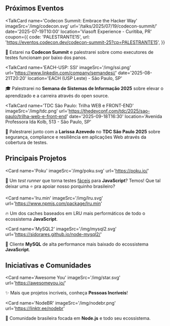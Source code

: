 
## <Pin /> Próximos Eventos

<TalkCard
  name='Codecon Summit: Embrace the Hacker Way'
  imageSrc='/img/codecon.svg'
  url='/talks/2025/07/19/codecon-summit/'
  date='2025-07-19T10:00'
  location='Viasoft Experience - Curitiba, PR'
  coupon={{
    code: 'PALESTRANTE15',
    url: 'https://eventos.codecon.dev/codecon-summit-25?cp=PALESTRANTE15',
  }}
>

🧪 Estarei na **Codecon Summit** e palestrarei sobre como executores de testes funcionam por baixo dos panos.

</TalkCard>

<TalkCard
  name='EACH-USP: SSI'
  imageSrc='/img/ssi.png'
  url='https://www.linkedin.com/company/semandesi/'
  date='2025-08-21T20:20'
  location='EACH (USP Leste) - São Paulo, SP'
>

🎓 Palestrarei no **Semana de Sistemas de Informação 2025** sobre elevar o aprendizado e a carreira através do open source.

</TalkCard>

<TalkCard
  name='TDC São Paulo: Trilha WEB e FRONT-END'
  imageSrc='/img/tdc.png'
  url='https://thedevconf.com/tdc/2025/sao-paulo/trilha-web-e-front-end'
  date='2025-09-18T16:30'
  location='Avenida Professora Ida Kolb, 513 - São Paulo, SP'
>

🔐 Palestrarei junto com a **Larissa Azevedo** no **TDC São Paulo 2025** sobre segurança, compliance e resiliência em aplicações Web através da cobertura de testes.

</TalkCard>

## <Star /> Principais Projetos

<Card
  name='Poku'
  imageSrc='/img/poku.svg'
  url='https://poku.io/'
>

🐷 Um _test runner_ que torna testes <ins>fáceis</ins> para **JavaScript**? Temos! Que tal deixar uma ⭐️ pra apoiar nosso porquinho brasileiro?

</Card>

<Card
  name='lru.min'
  imageSrc='/img/lru.svg'
  url='https://www.npmjs.com/package/lru.min'
>

🔥 Um dos caches baseados em LRU mais performáticos de todo o ecossistema **JavaScript**.

</Card>

<Card
  name='MySQL2'
  imageSrc='/img/mysql2.svg'
  url='https://sidorares.github.io/node-mysql2/'
>

🐬 Cliente **MySQL** de alta performance mais baixado do ecossistema **JavaScript**.

</Card>

## <HeartHandshake /> Iniciativas e Comunidades

<Card
  name='Awesome You'
  imageSrc='/img/star.svg'
  url='https://awesomeyou.io/'
>

✨ Mais que projetos incríveis, conheça **Pessoas Incríveis**!

</Card>

<Card
  name='NodeBR'
  imageSrc='/img/nodebr.png'
  url='https://linktr.ee/nodebr'
>

🐢 Comunidade brasileira focada em **Node.js** e todo seu ecossistema.

</Card>
